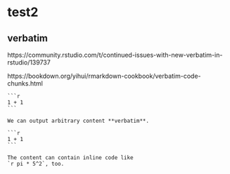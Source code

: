# test2

## verbatim

https://community.rstudio.com/t/continued-issues-with-new-verbatim-in-rstudio/139737

https://bookdown.org/yihui/rmarkdown-cookbook/verbatim-code-chunks.html

````verbatim

```r
1 + 1
```
````

```` verbatim
We can output arbitrary content **verbatim**.

```r
1 + 1
```

The content can contain inline code like
`r pi * 5^2`, too.

````

